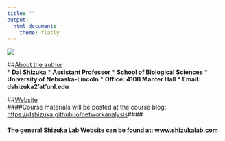 ```yaml
---
title: ""
output: 
  html_document:
    theme: flatly
---
```


![](https://www.dropbox.com/s/8kd22mvat8qf29s/Shizuka_small.jpg?dl=1)

##<u>About the author</u>  
* **Dai Shizuka**
* **Assistant Professor**
* **School of Biological Sciences**
* **University of Nebraska-Lincoln**
* **Office: 410B Manter Hall**
* **Email: dshizuka2'at'unl.edu** 

    
##<u>Website</u>  
####Course materials will be posted at the course blog: [https://dshizuka.github.io/networkanalysis](https://dshizuka.github.io/networkanalysis)####  

#### The general Shizuka Lab Website can be found at: [www.shizukalab.com](www.shizukalab.com)
    
